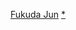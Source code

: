 {{Navbox
|name = 福田純監督作品
|title = [[福田純]]監督作品
|group1 = 1960年代
|list1 = {{lj|可怕的玩火|恐るべき火遊び}}（1959年）
|group2 = 1960年代
|list2 = [[電送人間]]（1960年）- [[暗黑街擊滅命令]]（1961年）- [[暗黑街之牙]]（1962年）- {{lj|日本的若大將|日本一の若大将}}（1962年）- [[夏威夷的若大將]]（1963年）- [[國際秘密警察 虎牙]]（1964年）- [[暗黑街全滅作戰]]（1965年）- [[100發100中]]（1965年）- {{lj|怒濤一萬浬|怒涛一万浬}}（1966年）- [[哥吉拉·伊比拉·摩斯拉 南海大決鬥]]（1966年）- [[怪獸島決戰 哥吉拉之子]]（1967年）- [[100發100中 黃金之眼]]（1968年）- {{lj|紐西蘭的若大將|ニュージーランドの若大将}}（1969年）
|group3 = 1970年代
|list3 = [[地球攻擊命令 哥吉拉對蓋剛]]（1972年）- [[流星人间]]-[[哥吉拉對梅加洛]]（1973年）- [[哥吉拉對機械哥吉拉]]（1974年）- [[特異功能大作戰]]（1974年）- [[惑星大戰爭]]（1977年）
}}
<noinclude>
[[Category:日本電影導演模板|Fukuda Jun]]
[[Category:福田純電影|*]]

</noinclude>